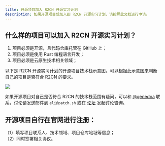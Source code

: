 ```yaml
---
title: 开源项目加入 R2CN 开源实习计划
description: 如果开源项目想加入到 R2CN 开源实习计划，请按照此文档进行申请。
---
```


## 什么样的项目可以加入 R2CN 开源实习计划？

1. 项目必须是开源，且代码仓库托管在 GitHub 上；
2. 项目必须是使用 Rust 编程语言开发；
3. 项目必须是云原生技术相关领域；

以下是 R2CN 开源实习计划的开源项目技术栈示意图，可以根据此示意图来判断自己的项目是否符合 R2CN 的要求。

<img src="/images/project/signup/r2cn-stack.png" />

如果开源项目对自己是否符合 R2CN 的技术栈范围有疑问，可以和 [@genedna](https://github.com/genedna) 联系，讨论请发送邮件到 `eli@patch.sh` 或在 [论坛](https://github.com/orgs/r2cn-dev/discussions) 发起讨论咨询。

## 开源项目自行在官网进行注册：
（1）填写项目联系人、技术领域、项目仓库地址等信息；<br/>
（2）同时签署相关协议。
